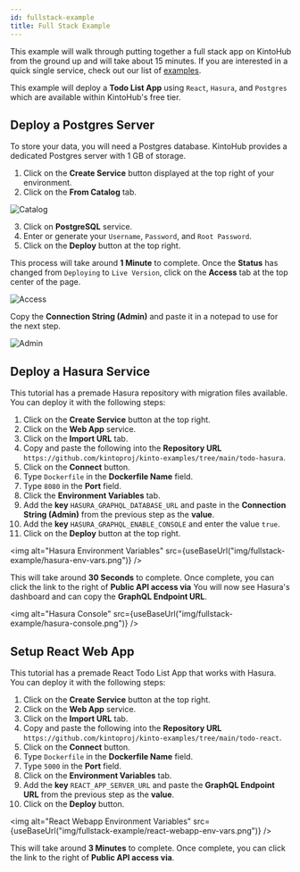 ```yaml
---
id: fullstack-example
title: Full Stack Example
---
```



This example will walk through putting together a full stack app on KintoHub from the ground up and will take about 15 minutes.
If you are interested in a quick single service, check out our list of [examples](/examples/nodejs/nodejs-example).

This example will deploy a **Todo List App** using `React`, `Hasura`, and `Postgres` which are available within KintoHub's free tier.

## Deploy a Postgres Server

To store your data, you will need a Postgres database.
KintoHub provides a dedicated Postgres server with 1 GB of storage.

1. Click on the **Create Service** button displayed at the top right of your environment.
2. Click on the **From Catalog** tab.

![Catalog](/img/fullstack-example/catalog.png)

3. Click on **PostgreSQL** service.
4. Enter or generate your `Username`, `Password`, and `Root Password`.
5. Click on the **Deploy** button at the top right.

This process will take around **1 Minute** to complete.
Once the **Status** has changed from `Deploying` to `Live Version`, click on the **Access** tab at the top center of the page.

![Access](/img/fullstack-example/access-tab.png)

Copy the **Connection String (Admin)** and paste it in a notepad to use for the next step.

![Admin](/img/fullstack-example/admin.png)

## Deploy a Hasura Service

This tutorial has a premade Hasura repository with migration files available.
You can deploy it with the following steps:

1. Click on the **Create Service** button at the top right.
2. Click on the **Web App** service.
3. Click on the **Import URL** tab.
4. Copy and paste the following into the **Repository URL** `https://github.com/kintoproj/kinto-examples/tree/main/todo-hasura`.
5. Click on the **Connect** button.
6. Type `Dockerfile` in the **Dockerfile Name** field.
7. Type `8080` in the **Port** field.
8. Click the **Environment Variables** tab.
9. Add the **key** `HASURA_GRAPHQL_DATABASE_URL` and paste in the **Connection String (Admin)** from the previous step as the **value**.
10. Add the **key** `HASURA_GRAPHQL_ENABLE_CONSOLE` and enter the value `true`.
11. Click on the **Deploy** button at the top right.

<img
  alt="Hasura Environment Variables"
  src={useBaseUrl("img/fullstack-example/hasura-env-vars.png")}
/>

This will take around **30 Seconds** to complete.
Once complete, you can click the link to the right of **Public API access via**
You will now see Hasura's dashboard and can copy the **GraphQL Endpoint URL**.

<img
  alt="Hasura Console"
  src={useBaseUrl("img/fullstack-example/hasura-console.png")}
/>

## Setup React Web App

This tutorial has a premade React Todo List App that works with Hasura.
You can deploy it with the following steps:

1. Click on the **Create Service** button at the top right.
2. Click on the **Web App** service.
3. Click on the **Import URL** tab.
4. Copy and paste the following into the **Repository URL** `https://github.com/kintoproj/kinto-examples/tree/main/todo-react`.
5. Click on the **Connect** button.
6. Type `Dockerfile` in the **Dockerfile Name** field.
7. Type `5000` in the **Port** field.
8. Click on the **Environment Variables** tab.
9. Add the **key** `REACT_APP_SERVER_URL` and paste the **GraphQL Endpoint URL** from the previous step as the **value**.
10. Click on the **Deploy** button.

<img
  alt="React Webapp Environment Variables"
  src={useBaseUrl("img/fullstack-example/react-webapp-env-vars.png")}
/>

This will take around **3 Minutes** to complete.
Once complete, you can click the link to the right of **Public API access via**.
